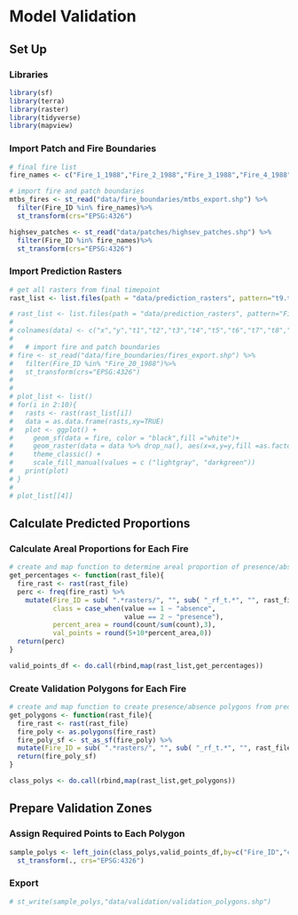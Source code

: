 # Model Validation

## Set Up

### Libraries

```r
library(sf)
library(terra)
library(raster)
library(tidyverse)
library(mapview)
```

### Import Patch and Fire Boundaries

```r
# final fire list
fire_names <- c("Fire_1_1988","Fire_2_1988","Fire_3_1988","Fire_4_1988","Fire_7_1988","Fire_9_1988","Fire_10_1988","Fire_11_1988","Fire_12_1988","Fire_13_1988","Fire_14_1988","Fire_15_1988","Fire_16_1988","Fire_18_1988","Fire_19_1988","Fire_20_1988","Fire_22_1988","Fire_23_1988","Fire_25_1988","Fire_26_1988","Fire_28_1988","Fire_29_1988","Fire_31_1988","Fire_32_1989","Fire_33_1989","Fire_35_1989","Fire_38_1989","Fire_41_1989","Fire_42_1989","Fire_48_1990","Fire_49_1991","Fire_50_1991","Fire_51_1991","Fire_54_1991")

# import fire and patch boundaries
mtbs_fires <- st_read("data/fire_boundaries/mtbs_export.shp") %>% 
  filter(Fire_ID %in% fire_names)%>% 
  st_transform(crs="EPSG:4326")

highsev_patches <- st_read("data/patches/highsev_patches.shp") %>% 
  filter(Fire_ID %in% fire_names)%>% 
  st_transform(crs="EPSG:4326") 
```

### Import Prediction Rasters

```r
# get all rasters from final timepoint
rast_list <- list.files(path = "data/prediction_rasters", pattern="t9.tif", all.files=TRUE, full.names=TRUE)
```


```r
# rast_list <- list.files(path = "data/prediction_rasters", pattern="Fire_20", all.files=TRUE, full.names=TRUE)
# 
# colnames(data) <- c("x","y","t1","t2","t3","t4","t5","t6","t7","t8","t9")
#   
#   # import fire and patch boundaries
# fire <- st_read("data/fire_boundaries/fires_export.shp") %>% 
#   filter(Fire_ID %in% "Fire_20_1988")%>% 
#   st_transform(crs="EPSG:4326")
# 
# 
# plot_list <- list()
# for(i in 2:10){
#   rasts <- rast(rast_list[i])
#   data = as.data.frame(rasts,xy=TRUE)
#   plot <- ggplot() + 
#     geom_sf(data = fire, color = "black",fill ="white")+
#     geom_raster(data = data %>% drop_na(), aes(x=x,y=y,fill =as.factor(lyr1))) +
#     theme_classic() +
#     scale_fill_manual(values = c ("lightgray", "darkgreen"))
#   print(plot)
# }
# 
# plot_list[[4]]
```


## Calculate Predicted Proportions

### Calculate Areal Proportions for Each Fire
```r
# create and map function to determine areal proportion of presence/absence for each fire
get_percentages <- function(rast_file){
  fire_rast <- rast(rast_file)
  perc <- freq(fire_rast) %>% 
    mutate(Fire_ID = sub( ".*rasters/", "", sub( "_rf_t.*", "", rast_file)),
           class = case_when(value == 1 ~ "absence",
                             value == 2 ~ "presence"),
           percent_area = round(count/sum(count),3),
           val_points = round(5+10*percent_area,0))
  return(perc)
}

valid_points_df <- do.call(rbind,map(rast_list,get_percentages))
```

### Create Validation Polygons for Each Fire

```r
# create and map function to create presence/absence polygons from prediction raster
get_polygons <- function(rast_file){
  fire_rast <- rast(rast_file)
  fire_poly <- as.polygons(fire_rast)
  fire_poly_sf <- st_as_sf(fire_poly) %>% 
  mutate(Fire_ID = sub( ".*rasters/", "", sub( "_rf_t.*", "", rast_file)))
  return(fire_poly_sf)
}

class_polys <- do.call(rbind,map(rast_list,get_polygons))
```

## Prepare Validation Zones

### Assign Required Points to Each Polygon

```r
sample_polys <- left_join(class_polys,valid_points_df,by=c("Fire_ID","class")) %>% 
  st_transform(., crs="EPSG:4326")
```

### Export

```r
# st_write(sample_polys,"data/validation/validation_polygons.shp")
```

